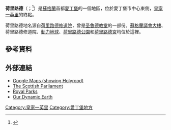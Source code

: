 {{Infobox UK place 
 | official_name     = Holyrood
 | country           = Scotland
 | area_total_sq_mi  =     
 | area_total_km2    =       
 | population        = 
 | population_ref    = 
 | os_grid_reference = 
 | map_type          = Scotland
 | coordinates       = 
 | post_town         = 
 | postcode_area     = EH
 | postcode_district = 
 | dial_code         = 0131
 | constituency_westminster         = 
 | constituency_scottish_parliament =  
 | gaelic_name       = Taigh an Ròid
 | scots_name        = Halyruid
 | unitary_scotland  = [[愛丁堡|愛丁堡市]]
|static_image_name= Holyrood from south east.jpg
|static_image_caption= 
}}

'''荷里路德'''（{{lang-en|Holyrood}}；{{lang-sco|Halyruid}}<ref>{{cite web|url=http://www.scotslanguage.com/books/view/1/823/Names%20in%20Scots%20-%20Places%20in%20Scotland|title=Names in Scots - Places in Scotland|work=scotslanguage.com|accessdate=2017-01-10|archive-date=2020-03-19|archive-url=https://web.archive.org/web/20200319215057/http://www.scotslanguage.com/books/view/1/823/Names%20in%20Scots%20-%20Places%20in%20Scotland|dead-url=no}}</ref>）是[[蘇格蘭|蘇格蘭]]首都[[愛丁堡|愛丁堡]]的一個地區，位於愛丁堡市中心東側，[[皇家一英里|皇家一英里]]的終點。

荷里路德地名源自[[荷里路德修道院|荷里路德修道院]]，曾是[[圣鲁德教堂|圣鲁德教堂]]的一部份。[[蘇格蘭議會大樓|蘇格蘭議會大樓]]、荷里路德修道院、[[動力地球|動力地球]]、[[荷里路德公園|荷里路德公園]]和[[荷里路德宮|荷里路德宮]]均位於這裡。

==參考資料==
<references/>

==外部連結==
* [https://maps.google.com/maphp?hl=en&tab=wl&q=Holyrood,%20City%20of%20Edinburgh,%20UK Google Maps (showing Holyrood)]
* [http://www.scottish.parliament.uk/ The Scottish Parliament] {{Wayback|url=http://www.scottish.parliament.uk/ |date=20080410210611 }}
* [https://web.archive.org/web/20060804081546/http://www.royalparks.gov.uk/ Royal Parks]
* [http://www.dynamicearth.co.uk/ Our Dynamic Earth] {{Wayback|url=http://www.dynamicearth.co.uk/ |date=20161228033915 }}

[[Category:皇家一英里|Category:皇家一英里]]
[[Category:愛丁堡地方|Category:愛丁堡地方]]